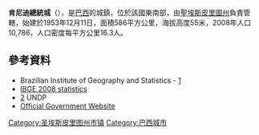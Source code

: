 {{Coord|21|5|56|S|41|2|48|W|display=title}}

'''肯尼迪總統城'''（{{lang-pt|Presidente Kennedy}}），是[[巴西|巴西]]的城鎮，位於該國東南部，由[[聖埃斯皮里圖州|聖埃斯皮里圖州]]負責管轄，始建於1953年12月11日，面積586平方公里，海拔高度55米，2008年人口10,786，人口密度每平方公里16.3人。

==參考資料==
* Brazilian Institute of Geography and Statistics - [http://www.ibge.gov.br/cidadesat/default.php] {{Wayback|url=http://www.ibge.gov.br/cidadesat/default.php |date=20080611095922 }}
* [https://web.archive.org/web/20080908054819/http://www.ibge.gov.br/home/estatistica/populacao/estimativa2008/POP2008_DOU.pdf IBGE 2008 statistics]
* [https://web.archive.org/web/20091003103229/http://www.pnud.org.br/atlas/ranking/IDH-M%2091%2000%20Ranking%20decrescente%20%28pelos%20dados%20de%202000%29.htm] UNDP
* [http://www.presidentekennedy.es.gov.br/ Official Government Website] {{Wayback|url=http://www.presidentekennedy.es.gov.br/ |date=20210126062247 }}

{{Brazil-geo-stub}}
{{聖埃斯皮里圖州市鎮}}
[[Category:圣埃斯皮里图州市镇|Category:圣埃斯皮里图州市镇]]
[[Category:巴西城市|Category:巴西城市]]